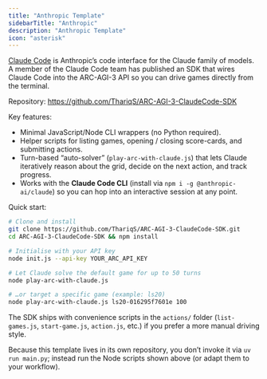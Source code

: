 ```yaml
---
title: "Anthropic Template"
sidebarTitle: "Anthropic"
description: "Anthropic Template"
icon: "asterisk"
---
```


[Claude Code](https://www.anthropic.com/claude-code) is Anthropic’s code interface for the Claude family of models. A member of the Claude Code team has published an SDK that wires Claude Code into the ARC-AGI-3 API so you can drive games directly from the terminal.

Repository: https://github.com/ThariqS/ARC-AGI-3-ClaudeCode-SDK

Key features:

- Minimal JavaScript/Node CLI wrappers (no Python required).
- Helper scripts for listing games, opening / closing score-cards, and submitting actions.
- Turn-based “auto-solver” (`play-arc-with-claude.js`) that lets Claude iteratively reason about the grid, decide on the next action, and track progress.
- Works with the **Claude Code CLI** (install via `npm i -g @anthropic-ai/claude`) so you can hop into an interactive session at any point.

Quick start:

```bash
# Clone and install
git clone https://github.com/ThariqS/ARC-AGI-3-ClaudeCode-SDK.git
cd ARC-AGI-3-ClaudeCode-SDK && npm install

# Initialise with your API key
node init.js --api-key YOUR_ARC_API_KEY

# Let Claude solve the default game for up to 50 turns
node play-arc-with-claude.js

# …or target a specific game (example: ls20)
node play-arc-with-claude.js ls20-016295f7601e 100
```

The SDK ships with convenience scripts in the `actions/` folder (`list-games.js`, `start-game.js`, `action.js`, etc.) if you prefer a more manual driving style.

Because this template lives in its own repository, you don’t invoke it via `uv run main.py`; instead run the Node scripts shown above (or adapt them to your workflow).